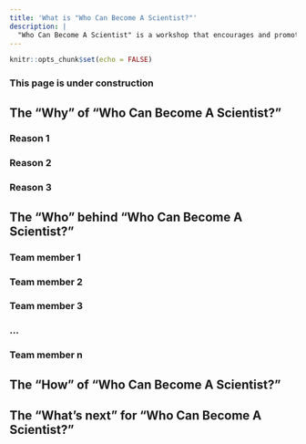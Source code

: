 ```yaml
---
title: 'What is "Who Can Become A Scientist?"'
description: |
  "Who Can Become A Scientist" is a workshop that encourages and promotes equity, diversity, and inclusion in STEM. This workshop was devleoped by a small independent team at the University of Victoria that includes faculty, graduate, students, and research staff. We have partnered with Let's Talk Science at the University of Victoria to share and deply this workshop.
---
```


```r
knitr::opts_chunk$set(echo = FALSE)
```

### This page is under construction

## The "Why" of "Who Can Become A Scientist?"
### Reason 1
### Reason 2
### Reason 3

## The "Who" behind "Who Can Become A Scientist?"
### Team member 1
### Team member 2
### Team member 3
### ...
### Team member n

## The "How" of "Who Can Become A Scientist?"

## The "What's next" for "Who Can Become A Scientist?"